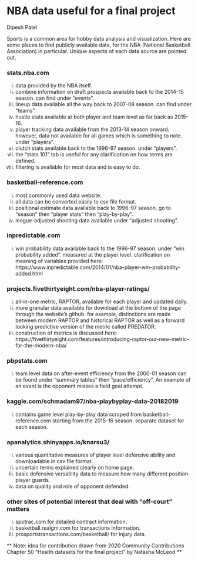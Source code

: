 # NBA data useful for a final project

Dipesh Patel

Sports is a common area for hobby data analysis and visualization. Here are some places to find publicly available data, for the NBA (National Basketball Association) in particular. Unique aspects of each data source are pointed out.

### stats.nba.com

i. data provided by the NBA itself.
ii. combine information on draft prospects available back to the 2014-15 season. can find under "events".
iii. lineup data available all the way back to 2007-08 season. can find under "teams".
iv. hustle stats available at both player and team level as far back as 2015-16.
v. player tracking data available from the 2013-14 season onward. however, data not available for all games which is something to note. under "players".
vi. clutch stats available back to the 1996-97 season. under "players".
vii. the "stats 101" tab is useful for any clarification on how terms are defined.
viii. filtering is available for most data and is easy to do.

### basketball-reference.com

i. most commonly used data website.
ii. all data can be converted easily to csv file format.
iii. positional estimate data available back to 1996-97 season. go to "season" then "player stats" then "play-by-play".
iv. league-adjusted shooting data available under "adjusted shooting".

### inpredictable.com

i. win probability data available back to the 1996-97 season. under "win probability added". measured at the player level. clarification on meaning of variables provided here: https://www.inpredictable.com/2014/01/nba-player-win-probability-added.html

### projects.fivethirtyeight.com/nba-player-ratings/

i. all-in-one metric, RAPTOR, available for each player and updated daily.
ii. more granular data available for download at the bottom of the page through the website's github. for example, distinctions are made between modern RAPTOR and historical RAPTOR as well as a forward looking predictive version of the metric called PREDATOR.
iii. construction of metrics is discussed here: https://fivethirtyeight.com/features/introducing-raptor-our-new-metric-for-the-modern-nba/

### pbpstats.com

i. team level data on after-event efficiency from the 2000-01 season can be found under "summary tables" then "pace/efficiency". An example of an event is the opponent misses a field goal attempt.

### kaggle.com/schmadam97/nba-playbyplay-data-20182019

i. contains game level play-by-play data scraped from basketball-reference.com starting from the 2015-16 season. separate dataset for each season.

### apanalytics.shinyapps.io/knarsu3/

i. various quantitative measures of player level defensive ability and downloadable in csv file format.
ii. uncertain terms explained clearly on home page.
iii. basic defensive versatility data to measure how many different position player guards.
iv. data on quality and role of opponent defended.

### other sites of potential interest that deal with "off-court" matters

i. spotrac.com for detailed contract information.
ii. basketball.realgm.com for transactions information.
iii. prosportstransactions.com/basketball/ for injury data.
  
** Note: idea for contribution drawn from 2020 Community Contributions Chapter 50 "Health datasets for the final project" by Natasha McLeod **
